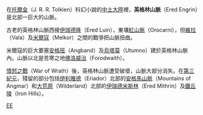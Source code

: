 在[[托爾金|托爾金]]（J. R. R. Tolkien）科幻小說的[[中土大陸|中土大陸]]裡，'''英格林山脈'''（Ered Engrin）是北部一巨大的山脈。

古老的英格林山脈西接[[伊瑞德隆|伊瑞德隆]]（Ered Luin），東壤[[紅山脈|紅山脈]]（Orocarni），但[[維拉|維拉]]（Vala）及[[魔苟斯|米爾寇]]（Melkor）之間的戰爭把山脈扭曲。

米爾寇的巨大要塞[[安格班|安格班]]（Angband）及[[烏塔莫|烏塔莫]]（Utumno）建於英格林山脈內。山脈以北是苦寒之地[[佛洛威治|佛洛威治]]（Forodwaith）。

[[憤怒之戰|憤怒之戰]]（War of Wrath）後，英格林山脈遭受破壞，山脈大部分消失。在[[第三紀元|第三紀元]]，殘留的部分包括[[伊利雅德|伊利雅德]]（Eriador）北部的[[安格馬山脈|安格馬山脈]]（Mountains of Angmar）和[[大荒原|大荒原]]（Wilderland）北部的[[伊瑞德米斯林|伊瑞德米斯林]]（Ered Mithrin）及[[鐵丘陵|鐵丘陵]]（Iron Hills）。

{{Arda Mountains}}

[[Category:中土大陸的地理|EE]]